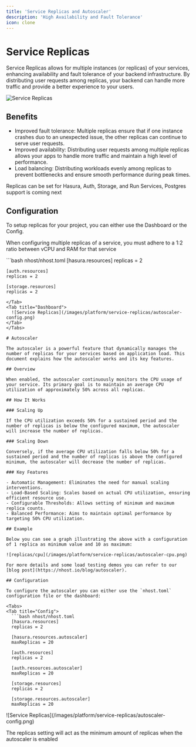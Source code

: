 ```yaml
---
title: 'Service Replicas and Autoscaler'
description: 'High Availability and Fault Tolerance'
icon: clone
---
```


# Service Replicas

Service Replicas allows for multiple instances (or replicas) of your services, enhancing availability and fault tolerance of your backend infrastructure. By distributing user requests among replicas, your backend can handle more traffic and provide a better experience to your users.

![Service Replicas](/images/platform/service-replicas/replicas-diagram.png)

## Benefits

- Improved fault tolerance: Multiple replicas ensure that if one instance crashes duo to an unexpected issue, the other replicas can continue to serve user requests.
- Improved availability: Distributing user requests among multiple replicas allows your apps to handle more traffic and maintain a high level of performance.
- Load balancing: Distributing workloads evenly among replicas to prevent bottlenecks and ensure smooth performance during peak times.

<Info>Replicas can be set for Hasura, Auth, Storage, and Run Services, Postgres support is coming next</Info>


## Configuration

To setup replicas for your project, you can either use the Dashboard or the Config.

<Note>When configuring multiple replicas of a service, you must adhere to a 1:2 ratio between vCPU and RAM for that service</Note>

<Tabs>
  <Tab title="Config">
    ```bash nhost/nhost.toml
    [hasura.resources]
    replicas = 2

    [auth.resources]
    replicas = 2

    [storage.resources]
    replicas = 2
  ```
  </Tab>
  <Tab title="Dashboard">
    ![Service Replicas](/images/platform/service-replicas/autoscaler-config.png)
  </Tab>
</Tabs>

# Autoscaler

The autoscaler is a powerful feature that dynamically manages the number of replicas for your services based on application load. This document explains how the autoscaler works and its key features.

## Overview

When enabled, the autoscaler continuously monitors the CPU usage of your service. Its primary goal is to maintain an average CPU utilization of approximately 50% across all replicas.

## How It Works

### Scaling Up

If the CPU utilization exceeds 50% for a sustained period and the number of replicas is below the configured maximum, the autoscaler will increase the number of replicas.

### Scaling Down

Conversely, if the average CPU utilization falls below 50% for a sustained period and the number of replicas is above the configured minimum, the autoscaler will decrease the number of replicas.

### Key Features

- Automatic Management: Eliminates the need for manual scaling interventions.
- Load-Based Scaling: Scales based on actual CPU utilization, ensuring efficient resource use.
- Configurable Thresholds: Allows setting of minimum and maximum replica counts.
- Balanced Performance: Aims to maintain optimal performance by targeting 50% CPU utilization.

## Example

Below you can see a graph illustrating the above with a configuration of 1 replica as minimum value and 10 as maximum:

![replicas/cpu](/images/platform/service-replicas/autoscaler-cpu.png)

For more details and some load testing demos you can refer to our [blog post](https://nhost.io/blog/autoscaler).

## Configuration

To configure the autoscaler you can either use the `nhost.toml` configuration file or the dashboard:

<Tabs>
  <Tab title="Config">
    ```bash nhost/nhost.toml
    [hasura.resources]
    replicas = 2

    [hasura.resources.autoscaler]
    maxReplicas = 20

    [auth.resources]
    replicas = 2

    [auth.resources.autoscaler]
    maxReplicas = 20

    [storage.resources]
    replicas = 2

    [storage.resources.autoscaler]
    maxReplicas = 20
  ```
  </Tab>
  <Tab title="Dashboard">
    ![Service Replicas](/images/platform/service-replicas/autoscaler-config.png)
  </Tab>
</Tabs>

<Note>The replicas setting will act as the minimum amount of replicas when the autoscaler is enabled</Note>
